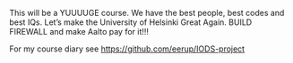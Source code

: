 This will be a YUUUUGE course. We have the best people, best codes and best IQs. Let's make the University of Helsinki Great Again. BUILD FIREWALL and make Aalto pay for it!!!

For my course diary see
<https://github.com/eerup/IODS-project>